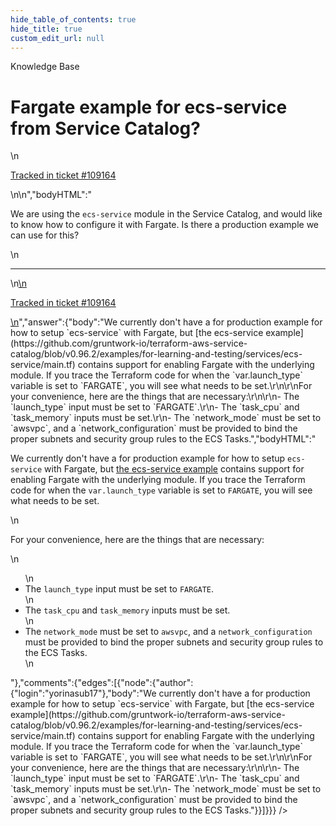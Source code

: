 ```yaml
---
hide_table_of_contents: true
hide_title: true
custom_edit_url: null
---
```



<CenterLayout>
<span class="title">Knowledge Base</span>
<h1>Fargate example for ecs-service from Service Catalog?</h1>
<GitHub json={{"id":"D_kwDOF8slf84AQhPu","number":544,"author":{"login":"yorinasub17"},"title":"Fargate example for ecs-service from Service Catalog?","body":"\nWe are using the `ecs-service` module in the Service Catalog, and would like to know how to configure it with Fargate. Is there a production example we can use for this?\n\n---\n\n<ins datetime=\"2022-08-24T14:46:35Z\">\n  <p><a href=\"https://support.gruntwork.io/hc/requests/109164\">Tracked in ticket #109164</a></p>\n</ins>\n","bodyHTML":"<p dir=\"auto\">We are using the <code class=\"notranslate\">ecs-service</code> module in the Service Catalog, and would like to know how to configure it with Fargate. Is there a production example we can use for this?</p>\n<hr>\n<ins datetime=\"2022-08-24T14:46:35Z\">\n  <p dir=\"auto\"><a href=\"https://support.gruntwork.io/hc/requests/109164\" rel=\"nofollow\">Tracked in ticket #109164</a></p>\n</ins>","answer":{"body":"We currently don't have a for production example for how to setup `ecs-service` with Fargate, but [the ecs-service example](https://github.com/gruntwork-io/terraform-aws-service-catalog/blob/v0.96.2/examples/for-learning-and-testing/services/ecs-service/main.tf) contains support for enabling Fargate with the underlying module. If you trace the Terraform code for when the `var.launch_type` variable is set to `FARGATE`, you will see what needs to be set.\r\n\r\nFor your convenience, here are the things that are necessary:\r\n\r\n- The `launch_type` input must be set to `FARGATE`.\r\n- The `task_cpu` and `task_memory` inputs must be set.\r\n- The `network_mode` must be set to `awsvpc`, and a `network_configuration` must be provided to bind the proper subnets and security group rules to the ECS Tasks.","bodyHTML":"<p dir=\"auto\">We currently don't have a for production example for how to setup <code class=\"notranslate\">ecs-service</code> with Fargate, but <a href=\"https://github.com/gruntwork-io/terraform-aws-service-catalog/blob/v0.96.2/examples/for-learning-and-testing/services/ecs-service/main.tf\">the ecs-service example</a> contains support for enabling Fargate with the underlying module. If you trace the Terraform code for when the <code class=\"notranslate\">var.launch_type</code> variable is set to <code class=\"notranslate\">FARGATE</code>, you will see what needs to be set.</p>\n<p dir=\"auto\">For your convenience, here are the things that are necessary:</p>\n<ul dir=\"auto\">\n<li>The <code class=\"notranslate\">launch_type</code> input must be set to <code class=\"notranslate\">FARGATE</code>.</li>\n<li>The <code class=\"notranslate\">task_cpu</code> and <code class=\"notranslate\">task_memory</code> inputs must be set.</li>\n<li>The <code class=\"notranslate\">network_mode</code> must be set to <code class=\"notranslate\">awsvpc</code>, and a <code class=\"notranslate\">network_configuration</code> must be provided to bind the proper subnets and security group rules to the ECS Tasks.</li>\n</ul>"},"comments":{"edges":[{"node":{"author":{"login":"yorinasub17"},"body":"We currently don't have a for production example for how to setup `ecs-service` with Fargate, but [the ecs-service example](https://github.com/gruntwork-io/terraform-aws-service-catalog/blob/v0.96.2/examples/for-learning-and-testing/services/ecs-service/main.tf) contains support for enabling Fargate with the underlying module. If you trace the Terraform code for when the `var.launch_type` variable is set to `FARGATE`, you will see what needs to be set.\r\n\r\nFor your convenience, here are the things that are necessary:\r\n\r\n- The `launch_type` input must be set to `FARGATE`.\r\n- The `task_cpu` and `task_memory` inputs must be set.\r\n- The `network_mode` must be set to `awsvpc`, and a `network_configuration` must be provided to bind the proper subnets and security group rules to the ECS Tasks."}}]}}} />

</CenterLayout>
  

<!-- ##DOCS-SOURCER-START
{
  "sourcePlugin": "github-discussions",
  "hash": "c8a17eb1ac1d36b4156115e2fb43656f"
}
##DOCS-SOURCER-END -->
